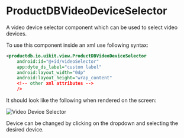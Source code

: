 # ProductDBVideoDeviceSelector

A video device selector component which can be used to select video devices.

To use this component inside an xml use following syntax:

```xml
<productdb.io.uikit.view.ProductDBVideoDeviceSelector
    android:id="@+id/videoSelector"
    app:dyte_ds_label="custom label"
    android:layout_width="0dp"
    android:layout_height="wrap_content"
    <!-- other xml attributes -->
    />
```

It should look like the following when rendered on the screen:

![Video Device Selector](/static/android-core/video-selector.png)

Device can be changed by clicking on the dropdown and selecting the desired device.

